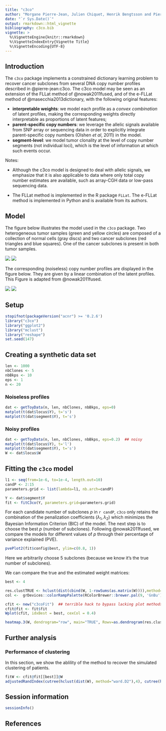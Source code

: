 ```yaml
---
title: "c3co"
author: "Morgane Pierre-Jean, Julien Chiquet, Henrik Bengtsson and Pierre Neuvial"
date: "`r Sys.Date()`"
output: rmarkdown::html_vignette
bibliography: c3co.bib
vignette: >
  %\VignetteEngine{knitr::rmarkdown}
  %\VignetteIndexEntry{Vignette Title}
  %\VignetteEncoding{UTF-8}
---
```


## Introduction

The `c3co` package implements a constrained dictionary learning problem to recover cancer subclones from several DNA copy number profiles described in @pierre-jean:c3co. The c3co model may be seen as an extension of the FLLat method of @nowak2011fused, and of the e-FLLat method of @masecchia2013dictionary, with the following original features:

* **interpretable weights**: we model each profile as a *convex combination* of latent profiles, making the corresponding weights directly interpretable as proportions of latent features;
* **parent-specific copy numbers**: we leverage the allelic signals available from SNP array or sequencing data in order to explicitly integrate parent-specific copy numbers (Olshen *et al*, 2011) in the model. 
* **segment-level**: we model tumor clonality at the level of copy number segments (not individual loci), which is the level of information at which such events occur.

Notes: 

* Although the c3co model is designed to deal with allelic signals, we emphasize that it is also applicable to data where only total copy number estimates are available, such as array-CGH data or low-pass sequencing data.

* The FLLat method is implemented in the R package `FLLat`. The e-FLLat method is implemented in Python and is available from its authors.

## Model 

The figure below illustrates the model used in the `c3co` package. Two heterogeneous tumor samples (green and yellow circles) are composed of a collection of normal cells (gray discs) and two cancer subclones (red triangles and blue squares). One of the cancer subclones is present in both tumor samples. 

![](img/features.png)
![](img/features2.png)

The corresponding (noiseless) copy number profiles are displayed in the figure below. They are given by a linear combination of the latent profiles. This Figure is adapted from @nowak2011fused.

![](img/model.png)
![](img/model2.png)


## Setup
```r
stopifnot(packageVersion("acnr") >= '0.2.6')
library("c3co")
library("ggplot2")
library("mclust")
library("reshape")
set.seed(147)
```

## Creating a synthetic data set

```r
len <- 1000
nbClones <- 5
nbBkps <- 10
eps <- 1
n <- 20
```

### Noiseless profiles

```r
dat <- getToyData(n, len, nbClones, nbBkps, eps=0)  
matplot(t(dat$locus$Y), t='s')
matplot(t(dat$segment$Y), t='s')
```

### Noisy profiles

```r
dat <- getToyData(n, len, nbClones, nbBkps, eps=0.2)  ## noisy
matplot(t(dat$locus$Y), t='l')
matplot(t(dat$segment$Y), t='s')
W <- dat$locus$W
```


## Fitting the `c3co` model

```r
l1 <- seq(from=1e-6, to=1e-4, length.out=10)
candP <- 2:15
parameters.grid <- list(lambda=l1, nb.arch=candP)
```

```r
Y <- dat$segment$Y
fit <- fitC3co(Y, parameters.grid=parameters.grid)
```



For each candidate number of subclones $p$ in `r candP`,  `c3co` only retains the combination of the penalization coefficients $(\lambda_1, \lambda_2)$ which minimizes the Bayesian Information Criterion (BIC) of the model. The next step is to choose the best $p$ (number of subclones). Following @nowak2011fused, we compare the models for different values of $p$ through their percentage of variance explained (PVE). 

```r
pvePlot2(fit$config$best, ylim=c(0.8, 1))
```

Here we arbitrarily choose 5 subclones (because we know it's the true number of subclones).

We can compare the true and the estimated weight matrices:
```r
best <- 4
```

```r
res.clustTRUE <- hclust(dist(cbind(W, 1-rowSums(as.matrix(W)))),method="ward.D")
col <-  grDevices::colorRampPalette(RColorBrewer::brewer.pal(9, 'GnBu'))(100)

cfit <- new("c3coFit")  ## terrible hack to bypass lacking plot methods
cfit@fit <- fit$fit
Wplot(cfit, idxBest = best, cexCol = 0.4)
```


```r
heatmap.3(W, dendrogram="row", main="TRUE", Rowv=as.dendrogram(res.clustTRUE), col=col,scale="none")
```

## Further analysis
### Performance  of clustering
In this section, we show the ablility of the method to recover the simulated clustering of patients.

```r
fitW <- cfit@fit[[best]]@W
adjustedRandIndex(cutree(hclust(dist(W), method="ward.D2"),4), cutree(hclust(dist(fitW), method="ward.D2"),4))
```


## Session information

```r
sessionInfo()
```

## References


